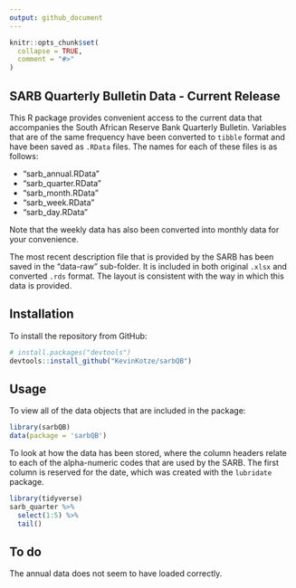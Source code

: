 ```yaml
---
output: github_document
---
```


<!-- README.md is generated from README.Rmd. Please edit that file -->

```r
knitr::opts_chunk$set(
  collapse = TRUE,
  comment = "#>"
)
```

## SARB Quarterly Bulletin Data - Current Release

This R package provides convenient access to the current data that accompanies the South African Reserve Bank Quarterly Bulletin. Variables that are of the same frequency have been converted to `tibble` format and have been saved as `.RData` files. The names for each of these files is as follows:

- "sarb_annual.RData"
- "sarb_quarter.RData"
- "sarb_month.RData"
- "sarb_week.RData"
- "sarb_day.RData"

Note that the weekly data has also been converted into monthly data for your convenience.

The most recent description file that is provided by the SARB has been saved in the "data-raw" sub-folder. It is included in both original `.xlsx` and converted `.rds` format. The layout is consistent with the way in which this data is provided.

## Installation

To install the repository from GitHub:

```R
# install.packages("devtools")
devtools::install_github("KevinKotze/sarbQB")
```

## Usage

To view all of the data objects that are included in the package: 

```r
library(sarbQB)
data(package = 'sarbQB')
```

To look at how the data has been stored, where the column headers relate to each of the alpha-numeric codes that are used by the SARB. The first column is reserved for the date, which was created with the `lubridate` package.

```r
library(tidyverse)
sarb_quarter %>% 
  select(1:5) %>% 
  tail()
```

## To do

The annual data does not seem to have loaded correctly.
